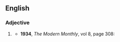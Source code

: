 {{rfv}}
==English==

===Adjective===
{{en-adj}}

# {{lb|en|obsolete}} {{synonym of|lang=en|inaniloquent}}
#* '''1934''', ''The Modern Monthly'', vol 8, page 308:
#*: {{quote|en|The blank spaces of Mallarmé, the silence of Maesterlinck, the '''inaniloquous''' repetitive babblings of Gertrude Stein are the abyss which threatens to engulf creative effort if it continues in this direction.}}